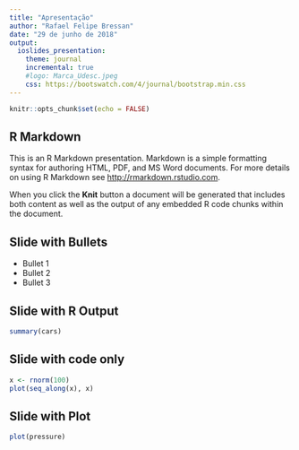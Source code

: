 ```yaml
---
title: "Apresentação"
author: "Rafael Felipe Bressan"
date: "29 de junho de 2018"
output: 
  ioslides_presentation:
    theme: journal
    incremental: true
    #logo: Marca_Udesc.jpeg
    css: https://bootswatch.com/4/journal/bootstrap.min.css
---
```

<!-- Temas que podem ser utilizados a partir do CSS
'Default'='https://netdna.bootstrapcdn.com/bootstrap/3.0.0/css/bootstrap.min.css',
'Amelia'='https://netdna.bootstrapcdn.com/bootswatch/3.0.0/amelia/bootstrap.min.css',
'Cerulean'='https://netdna.bootstrapcdn.com/bootswatch/3.0.0/cerulean/bootstrap.min.css',
'Cosmo'='https://netdna.bootstrapcdn.com/bootswatch/3.0.0/cosmo/bootstrap.min.css',
'Cyborg'='https://netdna.bootstrapcdn.com/bootswatch/3.0.0/cyborg/bootstrap.min.css',
'Journal'='https://netdna.bootstrapcdn.com/bootswatch/3.0.0/journal/bootstrap.min.css',
'Flatly'='https://netdna.bootstrapcdn.com/bootswatch/3.0.0/flatly/bootstrap.min.css',
'Readable'='https://netdna.bootstrapcdn.com/bootswatch/3.0.0/readable/bootstrap.min.css',
'Simplex'='https://netdna.bootstrapcdn.com/bootswatch/3.0.0/simplex/bootstrap.min.css',
'Slate'='https://netdna.bootstrapcdn.com/bootswatch/3.0.0/slate/bootstrap.min.css',
'Spacelab'='https://netdna.bootstrapcdn.com/bootswatch/3.0.0/spacelab/bootstrap.min.css',
'United'='https://netdna.bootstrapcdn.com/bootswatch/3.0.0/united/bootstrap.min.css'

Highlights
'HighlightJs'='https://cdnjs.cloudflare.com/ajax/libs/highlight.js/7.3/styles/default.min.css'
'Dark'='https://cdnjs.cloudflare.com/ajax/libs/highlight.js/7.3/styles/dark.min.css',
'Far'='https://cdnjs.cloudflare.com/ajax/libs/highlight.js/7.3/styles/far.min.css',
'Idea'='https://cdnjs.cloudflare.com/ajax/libs/highlight.js/7.3/styles/idea.min.css',
'Sunburst'='https://cdnjs.cloudflare.com/ajax/libs/highlight.js/7.3/styles/sunburst.min.css',
'Zenburn'='https://cdnjs.cloudflare.com/ajax/libs/highlight.js/7.3/styles/zenburn.min.css',
'Visual Studio'='https://cdnjs.cloudflare.com/ajax/libs/highlight.js/7.3/styles/vs.min.css',
'Ascetic'='https://cdnjs.cloudflare.com/ajax/libs/highlight.js/7.3/styles/ascetic.min.css',
'Magula'='https://cdnjs.cloudflare.com/ajax/libs/highlight.js/7.3/styles/magula.min.css',
'Github'='https://cdnjs.cloudflare.com/ajax/libs/highlight.js/7.3/styles/github.min.css',
'Google Code'='https://cdnjs.cloudflare.com/ajax/libs/highlight.js/7.3/styles/googlecode.min.css',
'Brown Paper'='https://cdnjs.cloudflare.com/ajax/libs/highlight.js/7.3/styles/brown_paper.min.css',
'School Book'='https://cdnjs.cloudflare.com/ajax/libs/highlight.js/7.3/styles/school_book.min.css',
'IR Black'='https://cdnjs.cloudflare.com/ajax/libs/highlight.js/7.3/styles/ir_black.min.css',
'Solarized - Dark'='https://cdnjs.cloudflare.com/ajax/libs/highlight.js/7.3/styles/solarized_dark.min.css',
'Solarized - Light'='https://cdnjs.cloudflare.com/ajax/libs/highlight.js/7.3/styles/solarized_light.min.css',
'Arta'='https://cdnjs.cloudflare.com/ajax/libs/highlight.js/7.3/styles/arta.min.css',
'Monokai'='https://cdnjs.cloudflare.com/ajax/libs/highlight.js/7.3/styles/monokai.min.css',
'Xcode'='https://cdnjs.cloudflare.com/ajax/libs/highlight.js/7.3/styles/xcode.min.css',
'Pojoaque'='https://cdnjs.cloudflare.com/ajax/libs/highlight.js/7.3/styles/pojoaque.min.css',
'Rainbow'='https://cdnjs.cloudflare.com/ajax/libs/highlight.js/7.3/styles/rainbow.min.css',
'Tomorrow'='https://cdnjs.cloudflare.com/ajax/libs/highlight.js/7.3/styles/tomorrow.min.css',
'Tomorrow Night'='https://cdnjs.cloudflare.com/ajax/libs/highlight.js/7.3/styles/tomorrow-night.min.css',
'Tomorrow Night Bright'='https://cdnjs.cloudflare.com/ajax/libs/highlight.js/7.3/styles/tomorrow-night-bright.min.css',
'Tomorrow Night Blue'='https://cdnjs.cloudflare.com/ajax/libs/highlight.js/7.3/styles/tomorrow-night-blue.min.css',
'Tomorrow Night Eighties'='https://cdnjs.cloudflare.com/ajax/libs/highlight.js/7.3/styles/tomorrow-night-eighties.min.css'

-->
```r
knitr::opts_chunk$set(echo = FALSE)
```

## R Markdown {data-background=risk1.jpg data-background-size=cover}

This is an R Markdown presentation. Markdown is a simple formatting syntax for authoring HTML, PDF, and MS Word documents. For more details on using R Markdown see <http://rmarkdown.rstudio.com>.

When you click the **Knit** button a document will be generated that includes both content as well as the output of any embedded R code chunks within the document.

## Slide with Bullets

- Bullet 1
- Bullet 2
- Bullet 3

## Slide with R Output

```r
summary(cars)
```

## Slide with code only

```r
x <- rnorm(100)
plot(seq_along(x), x)
```

## Slide with Plot

```r
plot(pressure)
```

